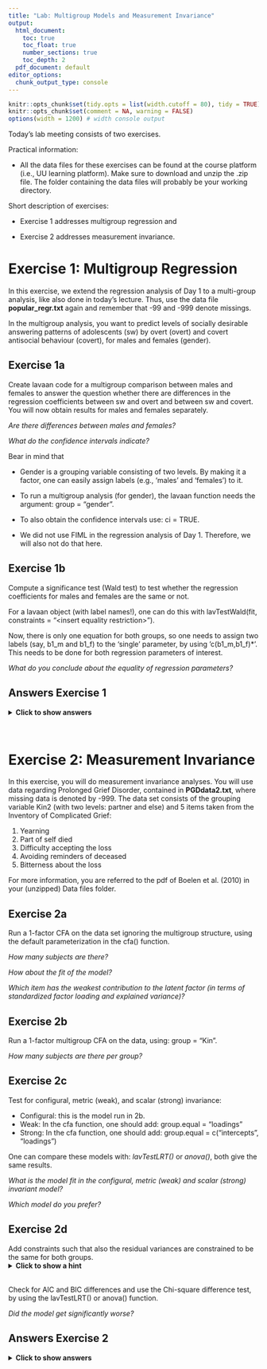 ```yaml
---
title: "Lab: Multigroup Models and Measurement Invariance"
output:
  html_document: 
    toc: true
    toc_float: true
    number_sections: true
    toc_depth: 2
  pdf_document: default
editor_options:
  chunk_output_type: console
---
```



<style>
body {
  width: 100%;
  margin: 0 auto;
}
</style>


```r
knitr::opts_chunk$set(tidy.opts = list(width.cutoff = 80), tidy = TRUE)
knitr::opts_chunk$set(comment = NA, warning = FALSE)
options(width = 1200) # width console output
```


Today’s lab meeting consists of two exercises.


Practical information:

- All the data files for these exercises can be found at the course platform (i.e., UU learning platform). Make sure to download and unzip the .zip file. The folder containing the data files will probably be your working directory.


Short description of exercises:

- Exercise 1 addresses multigroup regression and 

- Exercise 2 addresses measurement invariance.



# Exercise 1: Multigroup Regression

In this exercise, we extend the regression analysis of Day 1 to a multi-group analysis, like also done in today's lecture. 
Thus, use the data file **popular_regr.txt** again and remember that -99 and -999 denote missings. 

In the multigroup analysis, you want to predict levels of socially desirable answering patterns of adolescents (sw) by overt (overt) and covert antisocial behaviour (covert), for males and females (gender).


## Exercise 1a 

Create lavaan code for a multigroup comparison between males and females to answer the question whether there are differences in the regression coefficients between sw and overt and between sw and covert.
You will now obtain results for males and females separately. 

*Are there differences between males and females?*

*What do the confidence intervals indicate?*

Bear in mind that  

 * Gender is a grouping variable consisting of two levels. By making it a factor, one can easily assign labels (e.g., ‘males’ and ‘females’) to it.

 * To run a multigroup analysis (for gender), the lavaan function needs the argument: group = "gender".

 * To also obtain the confidence intervals use: ci = TRUE.
 
 * We did not use FIML in the regression analysis of Day 1. Therefore, we will also not do that here.
  
 
## Exercise 1b 

Compute a significance test (Wald test) to test whether the regression coefficients for males and females are the same or not.

For a lavaan object (with label names!), one can do this with lavTestWald(fit, constraints = "\<insert equality restriction\>"). 

Now, there is only one equation for both groups, so one needs to assign two labels (say, b1_m and b1_f) to the ‘single’ parameter, by using 'c(b1_m,b1_f)*'. This needs to be done for both regression parameters of interest.

*What do you conclude about the equality of regression parameters?*


## Answers Exercise 1

<details><summary><b>Click to show answers</b></summary>

&nbsp;

**Installing and loading Lavaan**

```r
if (!require("lavaan")) install.packages("lavaan", dependencies = TRUE)
```

```r
library(lavaan) 
```

**Read in data**

```r
data_regr <- read.table("popular_regr.txt", header = T)

#If data without header, then: 
colnames(data_regr) <- c("respnr", "Dutch", "gender", "sw", "covert", "overt")
```


**Denote missing values**

Missing values are labelled -99 and -999, so set this to NA:

```r
data_regr[sapply(data_regr, function(x) as.character(x) %in% c("-99", "-999") )] <- NA 
```

If you forget to tell R that -99 and -999 are used to denote missing data, these values will be treated as being observed. 

**Recoding variables**

Besides sw, overt, and covert, we now also use the variable gender. Since we read in a text file, there is no information about measurement level. Thus, we want to denote that the variable 'gender' is a factor, although it is not necessary in case of two levels. It is, however, helpful in assigning names to the levels.

```r
data_regr$gender <- factor(data_regr$gender, labels = c("male", "female"))

#summary(data_regr$gender)
```

**Specify the multigroup regression model**

Now, let us run a multigroup regression model predicting levels of socially desirable answering patterns of adolescents (sw) using the predictors overt (overt) and covert antisocial behaviour (covert), for both males and females.

To run a multigroup regression with lavaan, we need to add: group = "gender" to the lavaan function. It does not affect the model specification:

```r
model.regression <- '
  sw ~ overt + covert # regression
  sw ~~ sw            # residual variance
  sw ~ 1              # intercept
'
```

**Fit the multigroup regression model using the lavaan function**

To run a multigroup regression, we use the lavaan function and, as mentioned before, we need to add 'group = "gender"' to this function:

```r
fit_MGregr <- lavaan(model = model.regression, data = data_regr,
                     group = "gender") # multigroup specification
```

**Summary of the model**

```r
summary(fit_MGregr, standardized=TRUE, fit.measures = TRUE, rsquare = TRUE, ci = TRUE)
```

**Parameter estimates**

You can ask for the parameter estimates in a few different ways, as outlined below. 

```r
coef(fit_MGregr)                 # unstandardized regression parameters

parameterEstimates(fit_MGregr)   # all unstandardized parameters - with extra information

standardizedSolution(fit_MGregr) # all standardized parameters - with extra information
```

**Model fit measures**

You can ask for the model fit measures in a few different ways, as outlined below. 

```r
fitMeasures(fit_MGregr)   # many model fit measures

fitMeasures(fit_MGregr, c("cfi", "tli", "rmsea","srmr")) # ask for specific model fit measures
                        

inspect(fit_MGregr, 'r2') # R-square (for sw)

# Technical output
lavInspect(fit_MGregr) # Comparable to TECH1 in Mplus
```

**Plot the results**

```r
if (!require("lavaanPlot")) install.packages("lavaanPlot") # install this package first (once)
library(lavaanPlot)
lavaanPlot(model = fit_MGregr, node_options = list(shape = "box", fontname = "Helvetica"), 
           edge_options = list(color = "grey"), coefs = T, stand = T, covs = T) # plot

# Alternative
if (!require("tidySEM")) install.packages("tidySEM") # install this package first (once)
library(tidySEM)
graph_sem(fit_MGregr) # plot

# Another alternative
if (!require("semPlot")) install.packages("semPlot") # install this package first (once)
library(semPlot)
semPaths(fit_MGregr, "par", weighted = FALSE, nCharNodes = 7, shapeMan = "rectangle",
         sizeMan = 8, sizeMan2 = 5) # plot
```


**Possible conclusions**

* The standardized effect of covert on sw appears to be stronger for females (-0.478) than males (-0.438) and reverse for the effect of overt (-0.161 for males compared to -0.112 for females). 

* However, the confidence intervals for sw on covert and overt show a large overlap for males and females. 

  The regression coefficients for the males are included in the confidence intervals for the females and vice versa. 

Next, we are going to test whether the differences between the regression coefficients for males and females are statistically significant. 


**Test equality of the regression coefficients**

<!-- # TO DO -->
<!-- Je zou eigenlijk op gestand. est. moeten doen -->
<!-- > Ik kan zelf al niet tot gestand komen vanuit ongestand: -0.497/(sqrt(0.361)/sqrt(0.336)) = -0.4794821 en niet -0.438 -->
<!-- > Zie evt https://groups.google.com/g/lavaan/c/Z4v2whX8TS4 hoe je het zou kunnen doen -->

Next, we want to test whether the regression coefficients for males and females are the same.

Note: One should actually do this for comparable parameters, which often comes down to inspecting standardized parameters. Unfortunately, this is difficult when using lavaan (or Mplus for that matter). However, since we look at the same relationship for two different groups, the comparability of the estimates may not be a problem. Moreover, the variances of the predictors and dependent variable are about the same for both groups, so we can probably compare the unstandardized parameters as well. 

Now, we want to constrain 'a single parameter' to be equal across two groups. Therefore, we need to label this parameter for both groups, so using 2 labels. This we need to do for both regression coefficient parameters.

First, specify the model:

```r
model.regression_equal <- '
  # model with labeled parameters
  sw ~ c(b1_m,b1_f)*overt + c(b2_m,b2_f)*covert # regression
  sw ~~ sw                                      # residual variance
  sw ~ 1                                        # intercept
'
```

Next, fit the model:

```r
# Fit model
fit_MGregr_equal <- lavaan(model = model.regression_equal, data = data_regr,
                     group = "gender") # multigroup specification
```

Last, conduct a Wald test:

```r
lavTestWald(fit_MGregr_equal, constraints = 'b1_m == b1_f; b2_m == b2_f')
```

The Wald test with df=2 is 1.036, with $p$ = 0.596. Thus, we do not reject the null that the two regression coefficients for both groups are equal. Hence, we conclude that there is no evidence for a difference between b1_m and b1_f and between b2_m and b2_f. Stated otherwise, we conclude that the estimates are the same for both groups.

In case one wants the model results for which the regression coefficients are the same:

```r
# Model specification
model.regression_equal <- '
  # model with labeled parameters
  sw ~ c(b1_m,b1_f)*overt + c(b2_m,b2_f)*covert # regression
  sw ~~ sw                                      # residual variance
  sw ~ 1                                        # intercept
  #
  # constraints
  b1_m == b1_f; b2_m == b2_f
'

# Fit the model
fit_MGregr_equal <- lavaan(model = model.regression_equal, data = data_regr,
                           group = "gender") # multigroup specification 

# Model summary
summary(fit_MGregr_equal, standardized=TRUE, fit.measures=TRUE)
fitMeasures(fit_MGregr_equal, c("cfi", "tli", "rmsea","srmr")) # alternative for specific fit measures
```

</details>

&nbsp;


# Exercise 2: Measurement Invariance

In this exercise, you will do measurement invariance analyses. You will use data regarding Prolonged Grief Disorder, contained in **PGDdata2.txt**, where missing data is denoted by -999. The data set consists of the grouping variable Kin2 (with two levels: partner and else) and 5 items taken from the Inventory of Complicated Grief: 

1. Yearning
2. Part of self died
3. Difficulty accepting the loss
4. Avoiding reminders of deceased
5. Bitterness about the loss 

For more information, you are referred to the pdf of Boelen et al. (2010) in your (unzipped) Data files folder.


## Exercise 2a

Run a 1-factor CFA on the data set ignoring the multigroup structure, using the default parameterization in the cfa() function.

*How many subjects are there?*

*How about the fit of the model?*

*Which item has the weakest contribution to the latent factor (in terms of standardized factor loading and explained variance)?*


## Exercise 2b

Run a 1-factor multigroup CFA on the data, using: group = "Kin".

*How many subjects are there per group?*


## Exercise 2c

Test for configural, metric (weak), and scalar (strong) invariance:

* Configural: this is the model run in 2b.
* Weak: In the cfa function, one should add: group.equal = "loadings"
* Strong: In the cfa function, one should add: group.equal = c("intercepts", "loadings")

One can compare these models with: *lavTestLRT()* or *anova()*, both give the same results.

*What is the model fit in the configural, metric (weak) and scalar (strong) invariant model? *

*Which model do you prefer?*


## Exercise 2d

Add constraints such that also the residual variances are constrained to be the same for both groups. 
<details><summary><b>Click to show a hint</b></summary>
In the cfa function, in the group.equal argument, one should add "residuals".
</details>
<br>
Check for AIC and BIC differences and use the Chi-square difference test, by using the lavTestLRT() or anova() function.

*Did the model get significantly worse? *


## Answers Exercise 2

<details><summary><b>Click to show answers</b></summary>

&nbsp;

**Read in data**
```r
data_PGD <- read.table("PGDdata2.txt", header = T)
```

**Denote missing values and categorical variables**
```r
data_PGD[sapply(data_PGD, function(x) as.character(x) %in% c("-999") )] <- NA 

data_PGD$Kin2 <- factor(data_PGD$Kin2, labels = c("partner", "else"))

#summary(data_PGD$Kin2)
```


**Data screening: Item correlations**

The correlations for the items of interest (i.e., b1pss1, b2pss2, b3pss3, b4pss4, and b5pss5) are:

```r
if (!require("Hmisc")) install.packages("Hmisc", dependencies = TRUE)
library(Hmisc)

res <- rcorr(as.matrix(data_PGD[,2:6])) # rcorr() accepts matrices only
round(res$r, 3) # Correlation matrix (rounded to 3 decimals)
```

&nbsp;


**One-Factor CFA**

Specify and fit the model, then obtain the summary and fit measures:

```r
# Specify:
model.1CFA <- "
 F  =~ b1pss1 + b2pss2 + b3pss3 + b4pss4 + b5pss5
"

# Fit:
fit_1CFA <- cfa(model.1CFA, data=data_PGD,
                missing='fiml', fixed.x=F) # Specify FIML 

# Summary:
summary(fit_1CFA, standardized = T)

# Fit statistics:
fitMeasures(fit_1CFA, c("chisq", "df", "pvalue", "cfi", "tli", "rmsea","srmr")) 

# Technical output
lavInspect(fit_1CFA) 
```

The number of observations is 571. Thus, there are 571 subjects/persons.

Using the rules of thumb, we can conclude that the fit of the model is acceptable. Namely, CFI/TLI > .95, RMSEA < .06, and SRMR < .08. 

Item 2 has the weakest contribution to the factor. Its standardized factor loading (Std.all) is 0.494. Hence, the item explains $100\%*0.494^2 \approx 24.4\%$ of the factor its variance.

&nbsp;


**One-factor Multigroup CFA**

Specify and fit the model, then obtain the summary and fit measures:

```r
# Specify:
model.1CFA <- "
 F  =~ b1pss1 + b2pss2 + b3pss3 + b4pss4 + b5pss5
"

# Fit:
fit_MG1CFA <- cfa(model.1CFA, data=data_PGD,
                group = 'Kin2',
                missing='fiml', fixed.x=F) # Specify FIML 

# Summary:
summary(fit_MG1CFA, standardized = T)

# Fit statistics:
fitMeasures(fit_MG1CFA, c("chisq", "df", "pvalue", "cfi", "tli", "rmsea","srmr")) 

# Technical output
lavInspect(fit_MG1CFA) 
```

The number of observations per group are:

* 190 in the 'partner' group
* 379 in the 'else' group

&nbsp;


**Measurement invariance testing**

Before one compares parameters across multiple groups in CFA, one first needs to establish measurement invariance. When data is continuous, testing for measurement invariance involves a fixed sequence of model comparison tests. A typical sequence involves three models:

Model 1: configural invariance. 

* The same factor structure is imposed on all groups:

```r
# configural invariance - the same as fit_MG1CFA
fit_MG1CFA_ci <- cfa(model.1CFA, data=data_PGD,
                  group = 'Kin2',
                  missing='fiml', fixed.x=F)
```

Model 2: metric/weak invariance. 

* The factor loadings are constrained to be equal across groups:

```r
# metric/weak invariance
fit_MG1CFA_wi <- cfa(model.1CFA, data=data_PGD,
                     group = 'Kin2',
                     missing='fiml', fixed.x=F,
                      group.equal = "loadings") 
```

Model 3: scalar/strong invariance. 

* The factor loadings and intercepts are constrained to be equal across groups:

```r
# scalar/strong invariance
fit_MG1CFA_si <- cfa(model.1CFA, data=data_PGD,
                     group = 'Kin2',
                     missing='fiml', fixed.x=F,
                      group.equal = c("intercepts", "loadings"))
```

To compare the models the following code can be run:

```r
lavTestLRT(fit_MG1CFA_ci, fit_MG1CFA_wi, fit_MG1CFA_si) 
# or:
#anova(fit_MG1CFA_ci, fit_MG1CFA_wi, fit_MG1CFA_si)
```

Because we provided three model fits, it produces two tests: 

1. the first model versus the second model. 
2. the second model versus the third model. 


**Possible conclusions**

0. The configural model fits the data ($\chi^2(10) = 11.329, \ p = .33$):

  ```r
  fitMeasures(fit_MG1CFA_ci, c("chisq", "df", "pvalue"))
  ```
  From there on, we evaluate whether the more constrained model does not fit the data worse than the less constrained model.

1. Because the first p-value is non-significant ($p = 0.088 > .05$), we conclude that:

  * Weak invariance (equal factor loadings) is supported in this dataset.
  * Stated otherwise: The metric invariance model does not fit worse than the configural model.

2. Because the second p-value is also non-significant ($p = 0.300 > .05$), we conclude that strong invariance (equal intercepts and factor loadings) is also supported:

  * In SEM, one always prefer parsimony: the model with the most df. Thus, we prefer the scalar invariance model, where both factor loadings and intercepts are constrained (to be equal). 
  * Since the latent variable in the scalar model means the same thing across the two groups, we can compare values on the latent variable.


*Remark:* Let us say that the second p-value is significant:

* Then, strong invariance is not supported. 
* Then, it is unwise to directly compare parameters across the two groups.


Alternatively or additionally, one could look at the AIC and/or BIC values. Since the AIC and BIC are the lowest for 'MG1CFA_si', we also conclude from this that there is strong invariance. We could even quantify the relative support:
```r
# In case you want to quantify the relative support (so, how much better).
# Based on the AIC:
fit_AIC <- lavTestLRT(fit_MG1CFA_ci, fit_MG1CFA_wi, fit_MG1CFA_si)$AIC
# or:
#fit_AIC <- anova(fit_MG1CFA_ci, fit_MG1CFA_wi, fit_MG1CFA_si)$AIC
#names(fit_AIC) <- c("ci", "wi", "si") # not needed
#fit_AIC
#if (!require("restriktor")) install.packages("restriktor", dependencies = TRUE)
library(restriktor) # ?calc_ICweights 
AIC_weights <- calc_ICweights(fit_AIC, hypo_names = c("ci", "wi", "si"))
#AIC_weights
AIC_weights$IC_weights # 'si' (3rd model) is best
AIC_weights$ratio_IC_weights[3,1:2]
# Note: More information in IC weights can be found in the Model Selection lecture.
```
<!-- The weak invariance (equal factor loadings) model is about -->
<!-- `r round(as.numeric(AIC_weights$ratio_IC_weights[2,1]), 2)` -->
<!-- times more supported than the configural model. -->
<!-- Additionally, the  -->
The strong invariance model is about
`r round(as.numeric(AIC_weights$ratio_IC_weights[3,1]), 2)`
times more supported than the configural model, and about
`r round(as.numeric(AIC_weights$ratio_IC_weights[3,2]), 2)`
times more than the weak invariance (equal factor loadings) model.

  

**Plot**

A path diagram of the strong invariance model can be obtained via:

```r
if (!require("tidySEM")) install.packages("tidySEM") # install this package first (once)
library(tidySEM)

graph_sem(fit_MG1CFA_si) # plot
```

&nbsp;

**Adding constraints**

Add constraints such that also the residual variances are constrained to be the same for both groups: 

```r
# Fit model:
fit_MG1CFA_si_res <- cfa(model.1CFA, data=data_PGD,
                     group = 'Kin2',
                     missing='fiml', fixed.x=F,
                     group.equal = c("intercepts", "loadings", "residuals")) # constraints

# Fit measures
fitMeasures(fit_MG1CFA_si_res, c("chisq", "df", "pvalue", "cfi", "tli", "rmsea","srmr"))

# Technical output
lavInspect(fit_MG1CFA_si_res) 
```

Compare this model (fit_MG1CFA_si_res) to one without (fit_MG1CFA_si):

```r
lavTestLRT(fit_MG1CFA_si_res, fit_MG1CFA_si) # or:
#anova(fit_MG1CFA_si_res, fit_MG1CFA_si)
```

**Possible conclusion**

Since $\Delta \chi^2(5) = 10.268, \ p= 0.068$, the equal-residual-variances model is not significantly worse. That is, the residual variances are also equal. 

Bear in mind that, when we compare two models, we always prefer a more parsimonious model (= more df, that is, less parameters to be estimated). 

</details>

&nbsp;